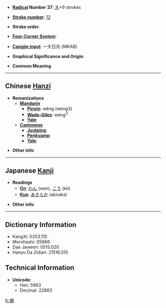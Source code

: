 * '''[[Wiktionary:Chinese radical index| Radical]] Number 37''': [[Wiktionary:Chinese radical index 大|大]]+9 strokes

* '''[[Wiktionary:Chinese total strokes index|Stroke number]]''': [[Wiktionary:Chinese total strokes index 12|12]]

* '''Stroke order''': 

* '''[[Wiktionary:Chinese four corner index|Four-Corner System]]''': 

* '''[[Wiktionary:Chinese Cangjie index|Cangjie input]]''': 一大日月 (MKAB)

* '''Graphical Significance and Origin''': 

* '''Common Meaning'''

----

== Chinese [[Hanzi]] ==

* '''Romanizations'''
** '''[[Mandarin]]'''
*** '''[[Pinyin]]''': wěng (weng3)
*** '''[[Wade-Giles]]''': weng<sup>3</sup>
*** '''[[Yale]]''': 
** '''[[Cantonese]]'''
*** '''[[Jyutping]]''':
*** '''[[Penkyamp]]''': 
*** '''[[Yale]]''': 

* '''Other info''': 

----

== Japanese [[Kanji]] ==

* '''Readings'''
** '''[[On]]''': [[わん]] (wan), [[こう]] (kō)
** '''[[Kun]]''': [[あきらか]] (akiraka)

* '''Other info''':  

----

== Dictionary Information ==

* KangXi: 0253.110
* Morohashi: 05966
* Dae Jaweon: 0515.020
* Hanyu Da Zidian: 21516.010

== Technical Information ==

* '''Unicode''':
** Hex: 5963
** Decimal: 22883

[[fr:奣]]